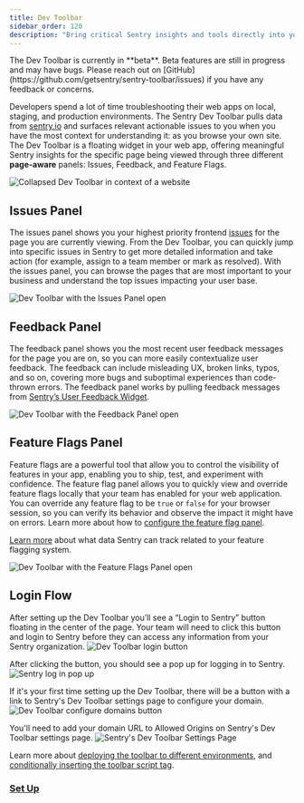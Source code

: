 ```yaml
---
title: Dev Toolbar
sidebar_order: 120
description: "Bring critical Sentry insights and tools directly into your web app for easier troubleshooting with the Dev Toolbar."
---
```


<Alert level="info">
  The Dev Toolbar is currently in **beta**. Beta features are still in progress and may have bugs. Please reach out on
  [GitHub](https://github.com/getsentry/sentry-toolbar/issues) if you have any feedback or concerns.
</Alert>

Developers spend a lot of time troubleshooting their web apps on local, staging, and production environments. The Sentry Dev Toolbar pulls data from [sentry.io](http://sentry.io) and surfaces relevant actionable issues to you when you have the most context for understanding it: as you browse your own site. The Dev Toolbar is a floating widget in your web app, offering meaningful Sentry insights for the specific page being viewed through three different **page-aware** panels: Issues, Feedback, and Feature Flags.

![Collapsed Dev Toolbar in context of a website](./img/toolbar-collapsed.png)

## Issues Panel

The issues panel shows you your highest priority frontend [issues](https://docs.sentry.io/product/issues/) for the page you are currently viewing. From the Dev Toolbar, you can quickly jump into specific issues in Sentry to get more detailed information and take action (for example, assign to a team member or mark as resolved). With the issues panel, you can browse the pages that are most important to your business and understand the top issues impacting your user base.

![Dev Toolbar with the Issues Panel open](./img/issues-panel.png)

## Feedback Panel

The feedback panel shows you the most recent user feedback messages for the page you are on, so you can more easily contextualize user feedback. The feedback can include misleading UX, broken links, typos, and so on, covering more bugs and suboptimal experiences than code-thrown errors. The feedback panel works by pulling feedback messages from [Sentry’s User Feedback Widget](https://docs.sentry.io/product/user-feedback/#user-feedback-widget).

![Dev Toolbar with the Feedback Panel open](./img/feedback-panel.png)

## Feature Flags Panel

Feature flags are a powerful tool that allow you to control the visibility of features in your app, enabling you to ship, test, and experiment with confidence. The feature flag panel allows you to quickly view and override feature flags locally that your team has enabled for your web application. You can override any feature flag to be `true` or `false` for your browser session, so you can verify its behavior and observe the impact it might have on errors. Learn more about how to [configure the feature flag panel](/product/dev-toolbar/setup/#implement-feature-flag-adapter).

[Learn more](/product/explore/feature-flags/) about what data Sentry can track related to your feature flagging system.

![Dev Toolbar with the Feature Flags Panel open](./img/feature-flags-panel.png)

## Login Flow

After setting up the Dev Toolbar you’ll see a “Login to Sentry” button floating in the center of the page. Your team will need to click this button and login to Sentry before they can access any information from your Sentry organization.
![Dev Toolbar login button](./img/login-button.png)

After clicking the button, you should see a pop up for logging in to Sentry.
![Sentry log in pop up](./img/login-popup.png)

If it's your first time setting up the Dev Toolbar, there will be a button with a link to Sentry's Dev Toolbar settings page to configure your domain.
![Dev Toolbar configure domains button](./img/configure-domain.png)

You'll need to add your domain URL to Allowed Origins on Sentry's Dev Toolbar settings page.
![Sentry's Dev Toolbar Settings Page](./img/sentry-toolbar-settings.png)

Learn more about [deploying the toolbar to different environments](/product/dev-toolbar/setup/#deploying-to-production--dev-environments), and [conditionally inserting the toolbar script tag](/product/dev-toolbar/setup/#conditionally-inserting-script-tag).

### [Set Up](/product/dev-toolbar/setup)
